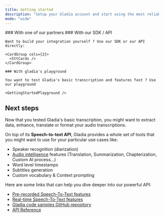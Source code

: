 ```yaml
---
title: Getting started
description: "Setup your Gladia account and start using the most reliable state-of-the-art Speech To Text API"
mode: "wide"
---
```



<Steps titleSize="h2">
  <Step title="Setup account">
    <SetupAccount />
  </Step>
  <Step title="Start building with Gladia!">
    ### With one of our partners
    <IntegrationsCards />
    ### With our SDK / API

    Want to build your integration yourself ? Use our SDK or our API directly:

    <CardGroup cols={2}>
      <SttCards />
    </CardGroup>

    ### With gladia's playground

    You want to test Gladia's basic transcription and features fast ? Use our playground

    <GettingStartedPlayground />

  </Step>
</Steps>

## Next steps

Now that you tested Gladia's basic transcription, you might want to extract data, enhance, translate or format your audio
transcriptions.

On top of its **Speech-to-text API**, Gladia provides a whole set of tools that you might want
to use for your particular use cases like:

- Speaker recognition (diarization)
- [Audio intelligence](/chapters/audio-intelligence/) features (Translation, Summarization, Chapterization, Custom AI process...)
- Word level timestamps
- Subtitles generation
- Custom vocabulary & Context prompting

Here are some links that can help you dive deeper into our powerful API:

- [Pre-recorded Speech-To-Text features](/chapters/pre-recorded-stt/features)
- [Real-time Speech-To-Text features](/chapters/live-stt/features)
- [Gladia code samples GitHub repository](https://github.com/gladiaio/gladia-samples)
- [API Reference](/api-reference/)
